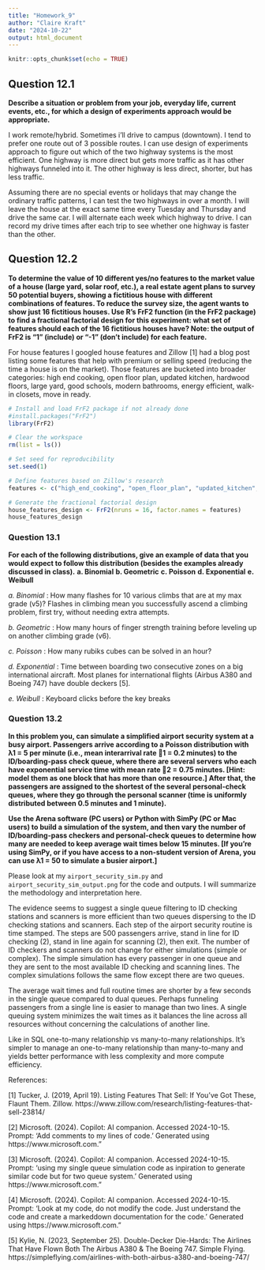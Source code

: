 ```yaml
---
title: "Homework_9"
author: "Claire Kraft"
date: "2024-10-22"
output: html_document
---
```


```r
knitr::opts_chunk$set(echo = TRUE)
```

## Question 12.1
**Describe a situation or problem from your job, everyday life, current events, etc., for which a design of experiments approach would be appropriate.**

I work remote/hybrid. Sometimes i’ll drive to campus (downtown). I tend to prefer one route out of 3 possible routes. I can use design of experiments approach to figure out which of the two highway systems is the most efficient. One highway is more direct but gets more traffic as it has other highways funneled into it. The other highway is less direct, shorter, but has less traffic. 

Assuming there are no special events or holidays that may change the ordinary traffic patterns, I can test the two highways in over a month. I will leave the house at the exact same time every Tuesday and Thursday and drive the same car. I will alternate each week which highway to drive. I can record my drive times after each trip to see whether one highway is faster than the other.


## Question 12.2
**To determine the value of 10 different yes/no features to the market value of a house (large yard, solar roof, etc.), a real estate agent plans to survey 50 potential buyers, showing a fictitious house with different combinations of features. To reduce the survey size, the agent wants to show just 16 fictitious houses. Use R’s FrF2 function (in the FrF2 package) to find a fractional factorial design for this experiment: what set of features should each of the 16 fictitious houses have? Note: the output of FrF2 is “1” (include) or “-1” (don’t include) for each feature.**

For house features I googled house features and Zillow [1] had a blog post listing some features that help with premium or selling speed (reducing the time a house is on the market). Those features are bucketed into broader categories: high end cooking, open floor plan, updated kitchen, hardwood floors, large yard, good schools, modern bathrooms, energy efficient, walk-in closets, move in ready.

```r
# Install and load FrF2 package if not already done
#install.packages("FrF2")
library(FrF2)

# Clear the workspace
rm(list = ls())

# Set seed for reproducibility
set.seed(1)

# Define features based on Zillow's research
features <- c("high_end_cooking", "open_floor_plan", "updated_kitchen", "hardwood_floors", "large_yard", "good_schools", "modern_bathrooms", "energy_efficient", "walkin_closets", "move_in_ready")

# Generate the fractional factorial design
house_features_design <- FrF2(nruns = 16, factor.names = features)
house_features_design
```

### Question 13.1
**For each of the following distributions, give an example of data that you would expect to follow this distribution (besides the examples already discussed in class).**
  **a. Binomial**
  **b. Geometric**
  **c. Poisson**
  **d. Exponential** 
  **e. Weibull**

_a. Binomial_ : How many flashes for 10 various climbs that are at my max grade (v5)? Flashes in climbing mean you successfully ascend a climbing problem, first try, without needing extra attempts. 

_b. Geometric_ : How many hours of finger strength training before leveling up on another climbing grade (v6).

_c. Poisson_ : How many rubiks cubes can be solved in an hour?

_d. Exponential_ : Time between boarding two consecutive zones on a big international aircraft. Most planes for international flights (Airbus A380 and Boeing 747) have double deckers [5]. 

_e. Weibull_ : Keyboard clicks before the key breaks



### Question 13.2
**In this problem you, can simulate a simplified airport security system at a busy airport. Passengers arrive according to a Poisson distribution with λ1 = 5 per minute (i.e., mean interarrival rate 1 = 0.2 minutes) to the ID/boarding-pass check queue, where there are several servers who each have exponential service time with mean rate 2 = 0.75 minutes. [Hint: model them as one block that has more than one resource.] After that, the passengers are assigned to the shortest of the several personal-check queues, where they go through the personal scanner (time is uniformly distributed between 0.5 minutes and 1 minute).**

**Use the Arena software (PC users) or Python with SimPy (PC or Mac users) to build a simulation of the system, and then vary the number of ID/boarding-pass checkers and personal-check queues to determine how many are needed to keep average wait times below 15 minutes. [If you’re using SimPy, or if you have access to a non-student version of Arena, you can use λ1 = 50 to simulate a busier airport.]**

Please look at my ```airport_security_sim.py``` and ```airport_security_sim_output.png``` for the code and outputs. I will summarize the methodology and interpretation here.

The evidence seems to suggest a single queue filtering to ID checking stations and scanners is more efficient than two queues dispersing to the ID checking stations and scanners. Each step of the airport security routine is time stamped. The steps are 500 passengers arrive, stand in line for ID checking (2), stand in line again for scanning (2), then exit. The number of ID checkers and scanners do not change for either simulations (simple or complex). The simple simulation has every passenger in one queue and they are sent to the most available ID checking and scanning lines. The complex simulations follows the same flow except there are two queues. 

The average wait times and full routine times are shorter by a few seconds in the single queue compared to dual queues. Perhaps funneling passengers from a single line is easier to manage than two lines. A single queuing system minimizes the wait times as it balances the line across all resources without concerning the calculations of another line. 

Like in SQL one-to-many relationship vs many-to-many relationships. It's simpler to manage an one-to-many relationship than many-to-many and yields better performance with less complexity and more  compute efficiency.

References:

[1] Tucker, J. (2019, April 19). Listing Features That Sell: If You’ve Got These, Flaunt Them. Zillow. https://www.zillow.com/research/listing-features-that-sell-23814/

[2] Microsoft. (2024). Copilot: AI companion. Accessed 2024-10-15. Prompt: ‘Add comments to my lines of code.’ Generated using https://www.microsoft.com.”

[3] Microsoft. (2024). Copilot: AI companion. Accessed 2024-10-15. Prompt: ‘using my single queue simulation code as inpiration to generate similar code but for two queue system.’ Generated using https://www.microsoft.com.”

[4] Microsoft. (2024). Copilot: AI companion. Accessed 2024-10-15. Prompt: ‘Look at my code, do not modify the code. Just understand the code and create a markeddown documentation for the code.’ Generated using https://www.microsoft.com.”

[5] Kylie, N. (2023, September 25). Double-Decker Die-Hards: The Airlines That Have Flown Both The Airbus A380 & The Boeing 747. Simple Flying. https://simpleflying.com/airlines-with-both-airbus-a380-and-boeing-747/
